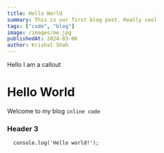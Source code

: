 ```yaml
---
title: Hello World
summary: This is our first blog post. Really cool
tags: ["code", "blog"]
image: /images/me.jpg
publishedAt: 2024-03-06
author: Krishal Shah
---
```


<Callout type="warning">Hello I am a callout</Callout>

# Hello World

Welcome to my blog `inline code`

### Header 3

```
  console.log('Hello world!');
```